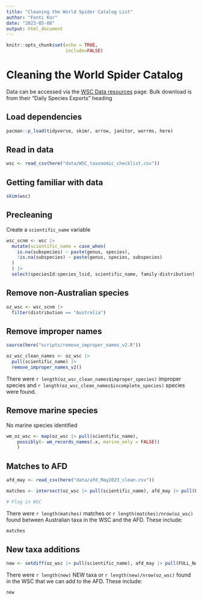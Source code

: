 ```yaml
---
title: "Cleaning the World Spider Catalog List"
author: "Fonti Kar"
date: "2023-05-08"
output: html_document
---
```


```r
knitr::opts_chunk$set(echo = TRUE,
                      include=FALSE)


```

# Cleaning the World Spider Catalog

Data can be accessed via the [WSC Data resources](https://wsc.nmbe.ch/dataresources) page. Bulk download is from their "Daily Species Exports" heading

## Load dependencies 

```r
pacman::p_load(tidyverse, skimr, arrow, janitor, worrms, here)
```

## Read in data

```r
wsc <- read_csv(here("data/WSC_taxonomic_checklist.csv"))
```

## Getting familiar with data

```r
skim(wsc)
```

## Precleaning 

Create a `scientific_name` variable

```r
wsc_scnm <- wsc |> 
  mutate(scientific_name = case_when(
    is.na(subspecies) ~ paste(genus, species),
    !is.na(subspecies) ~ paste(genus, species, subspecies)
  )
  ) |> 
  select(speciesId:species_lsid, scientific_name, family:distribution)

```

## Remove non-Australian species

```r
oz_wsc <- wsc_scnm |> 
  filter(distribution == "Australia")
```

## Remove improper names

```r
source(here("scripts/remove_improper_names_v2.R"))

oz_wsc_clean_names <- oz_wsc |> 
  pull(scientific_name) |> 
  remove_improper_names_v2()
```

There were `r length(oz_wsc_clean_names$improper_species)` improper species and `r length(oz_wsc_clean_names$incomplete_species)` species were found.


## Remove marine species

No marine species identified

```r
wm_oz_wsc <- map(oz_wsc |> pull(scientific_name),
    possibly(~ wm_records_names(.x, marine_only = FALSE))
    )
```

## Matches to AFD

```r
afd_may <- read_csv(here("data/afd_May2023_clean.csv"))

matches <- intersect(oz_wsc |> pull(scientific_name), afd_may |> pull(FULL_NAME)) 

# Flag in WSC
```

There were `r length(matches)` matches or `r length(matches)/nrow(oz_wsc)` found between Australian taxa in the WSC and the AFD. These include: 

```r
matches
```

## New taxa additions

```r
new <- setdiff(oz_wsc |> pull(scientific_name), afd_may |> pull(FULL_NAME)) 
```

There were `r length(new)` NEW taxa or `r length(new)/nrow(oz_wsc)` found in the WSC that we can add to the AFD. These include: 

```r
new
```


